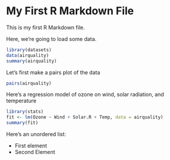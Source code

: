 My First R Markdown File
========================

This is my first R Markdown file.

Here, we're going to load some data.

```r
library(datasets)
data(airquality)
summary(airquality)
```

Let's first make a pairs plot of the data

```r
pairs(airquality)
```

Here's a regression model of ozone on wind, solar radiation, and temperature

```r
library(stats)
fit <- lm(Ozone ~ Wind + Solar.R + Temp, data = airquality)
summary(fit)
```

Here's an unordered list:

* First element
* Second Element  
